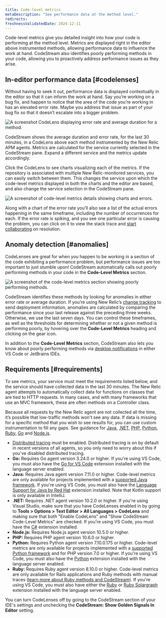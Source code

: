```yaml
---
title: Code-level metrics
metaDescription: "See performance data at the method level."
redirects:
freshnessValidatedDate: 2024-12-11
---
```





Code-level metrics give you detailed insight into how your code is performing at the method level. Metrics are displayed right in the editor above instrumented methods, allowing performance data to influence the work at hand. CodeStream also identifies poorly performing methods in your code, allowing you to proactively address performance issues as they arise.

## In-editor performance data [#codelenses]

Without having to seek it out, performance data is displayed contextually in the editor so that it can inform the work at hand. Say you’re working on a bug fix, and happen to notice that the area of the code you’re working in has an elevated error rate. Maybe you address that issue as part of your bug fix so that it doesn’t escalate into a bigger problem.

<img
  title="A CodeLens displaying error rate and average duration for a method."
  alt="A screenshot CodeLens displaying error rate and average duration for a method."
  src={codestreamCodeLevelMetricsExample}
/>

CodeStream shows the average duration and error rate, for the last 30 minutes, in a CodeLens above each method instrumented by the New Relic APM agents. Metrics are calculated for the service currently selected in the CodeStream pane. Expand a different service and the metrics update accordingly.

Click the CodeLens to see charts visualizing each of the metrics. If the repository is associated with multiple New Relic-monitored services, you can easily switch between them. This changes the service upon which the code-level metrics displayed in both the charts and the editor are based, and also change the service selection in the CodeStream pane.

<img
  title="Code-level metrics details showing charts and errors."
  alt="A screenshot of code-level metrics details showing charts and errors."
  src={codestreamCodeLevelCharts}
/>

Along with a chart of the error rate you’ll also see a list of the actual errors happening in the same timeframe, including the number of occurrences for each. If the error rate is spiking, and you see one particular error is causing the problem, you can click on it to view the stack trace and [start collaborating](/docs/codestream/observability/error-investigation) on resolution.

## Anomaly detection [#anomalies]

CodeLenses are great for when you happen to be working in a section of the code exhibiting a performance problem, but performance issues are too important to just stumble upon! CodeStream automatically calls out poorly performing methods in your code in the **Code-Level Metrics** section.

<img
  title="Code-level metrics section showing poorly performing methods."
  alt="A screenshot of the code-level metrics section showing poorly performing methods."
  src={codestreamCodeLevelAnomalies}
/>

CodeStream identifies these methods by looking for anomalies in either error rate or average duration. If you’re using New Relic’s [change tracking](/docs/change-tracking/change-tracking-introduction/) to send deployment information, anomalies are calculated by comparing the performance since your last release against the preceding three weeks. Otherwise, we use the last seven days. You can control these timeframes, as well as the thresholds for determining whether or not a given method is performing poorly, by hovering over the **Code-Level Metrics** heading and clicking on the gear icon. 

In addition to the **Code-Level Metrics** section, CodeStream also lets you know about poorly performing methods via [desktop notifications](/docs/codestream/codestream-settings/account-settings/#notifications) in either VS Code or JetBrains IDEs.

## Requirements [#requirements]

To see metrics, your service must meet the requirements listed below, and the service should have collected data in the last 30 minutes. The New Relic agent attempts to automatically collect data for functions on classes that are tied to HTTP requests. In many cases, and with many frameworks that use an MVC framework, these are often methods on a Controller class. 

Because all requests by the New Relic agent are not collected all the time, it’s possible that low-traffic methods won't see any data. If data is missing for a specific method that you wish to see results for, you can use custom instrumentation to fill any gaps. See guidance for [Java](/docs/apm/agents/java-agent/custom-instrumentation/java-custom-instrumentation), [.NET](/docs/apm/agents/net-agent/custom-instrumentation/introduction-net-custom-instrumentation), [PHP](/docs/apm/agents/php-agent/features/php-custom-instrumentation), [Python](/docs/apm/agents/python-agent/custom-instrumentation/python-custom-instrumentation), [Ruby](/docs/apm/agents/ruby-agent/api-guides/ruby-custom-instrumentation), [Go](/docs/apm/agents/go-agent/instrumentation/instrument-go-transactions) and [Node.js](/docs/apm/agents/nodejs-agent/extend-your-instrumentation/nodejs-custom-instrumentation).

* [Distributed tracing](/docs/distributed-tracing/enable-configure/language-agents-enable-distributed-tracing) must be enabled. Distributed tracing is on by default in recent versions of all agents, so you only need to worry about this if you've disabled distributed tracing.
* **Go:** Requires Go agent version 3.24.0 or higher. If you're using VS Code, you must also have the [Go for VS Code](https://marketplace.visualstudio.com/items?itemName=golang.go) extension installed with the language server enabled.
* **Java:** Requires Java agent version 7.11.0 or higher. Code-level metrics are only available for projects implemented with a [supported Java framework](/docs/apm/agents/java-agent/getting-started/compatibility-requirements-java-agent/#frameworks). If you're using VS Code, you must also have the [Language Support for Java by Red Hat](https://marketplace.visualstudio.com/items?itemName=redhat.java) extension installed. Note that Kotlin support is only available in IntelliJ.
* **.NET:** Requires .NET agent version 10.2.0 or higher. If you're using Visual Studio, make sure that you have CodeLenses enabled in by going to **Tools > Options > Text Editor > All Languages > CodeLens** and making sure that both "Enable CodeLens" and "Show CodeStream Code-Level Metrics" are checked. If you're using VS Code, you must have the [C#](https://marketplace.visualstudio.com/items?itemName=ms-dotnettools.csharp) extension installed.
* **Node.js:** Requires Node.js agent version 10.5.0 or higher. 
* **PHP:** Requires PHP agent version 10.6.0 or higher.
* **Python:** Requires Python agent version 7.10.0.175 or higher. Code-level metrics are only available for projects implemented with a [supported Python framework](/docs/apm/agents/python-agent/getting-started/instrumented-python-packages) and for PHP version 7.0 or higher. If you're using VS Code, you must also have the [Python](https://marketplace.visualstudio.com/items?itemName=ms-python.python) extension installed with the language server enabled.
* **Ruby:** Requires Ruby agent version 8.10.0 or higher. Code-level metrics are only available for Rails applications and Ruby methods with manual traces ([learn more about Ruby methods and CodeStream](/docs/apm/agents/ruby-agent/features/ruby-codestream-integration)). If you're using VS Code, you must also have either the [Ruby](https://marketplace.visualstudio.com/items?itemName=rebornix.Ruby) or [Ruby Solargraph](https://marketplace.visualstudio.com/items?itemName=castwide.solargraph) extension installed with the language server enabled.

You can turn CodeLenses off by going to the CodeStream section of your IDE's settings and unchecking the **CodeStream: Show Golden Signals In Editor** setting.
